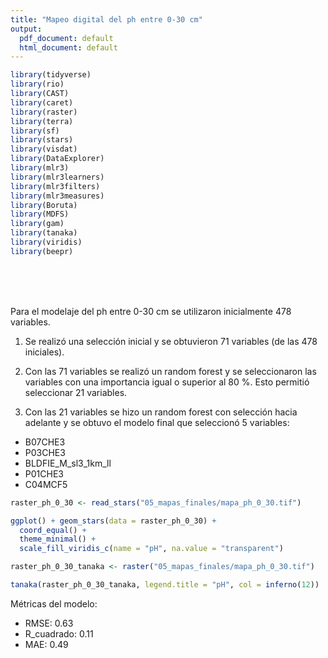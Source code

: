 ```yaml
---
title: "Mapeo digital del ph entre 0-30 cm"
output:
  pdf_document: default
  html_document: default
---
```


```r
library(tidyverse)
library(rio)
library(CAST)
library(caret)
library(raster)
library(terra)
library(sf)
library(stars)
library(visdat)
library(DataExplorer)
library(mlr3)
library(mlr3learners)
library(mlr3filters)
library(mlr3measures)
library(Boruta)
library(MDFS)
library(gam)
library(tanaka)
library(viridis)
library(beepr)
```

<br>
<br>
<br>

Para el modelaje del ph entre 0-30 cm se utilizaron inicialmente 478 variables.

1. Se realizó una selección inicial y se obtuvieron 71 variables (de las 478 iniciales).

2. Con las 71 variables se realizó un random forest y se seleccionaron las variables con una importancia igual o superior al 80 %. Esto permitió seleccionar 21 variables.

3. Con las 21 variables se hizo un random forest con selección hacia adelante y se obtuvo el modelo final que seleccionó 5 variables:

- B07CHE3
- P03CHE3
- BLDFIE_M_sl3_1km_ll
- P01CHE3
- C04MCF5


```r
raster_ph_0_30 <- read_stars("05_mapas_finales/mapa_ph_0_30.tif")
```


```r
ggplot() + geom_stars(data = raster_ph_0_30) +
  coord_equal() +
  theme_minimal() +
  scale_fill_viridis_c(name = "pH", na.value = "transparent")
```

```r
raster_ph_0_30_tanaka <- raster("05_mapas_finales/mapa_ph_0_30.tif")
```

```r
tanaka(raster_ph_0_30_tanaka, legend.title = "pH", col = inferno(12))
```

Métricas del modelo:

- RMSE: 0.63
- R_cuadrado: 0.11
- MAE: 0.49     























